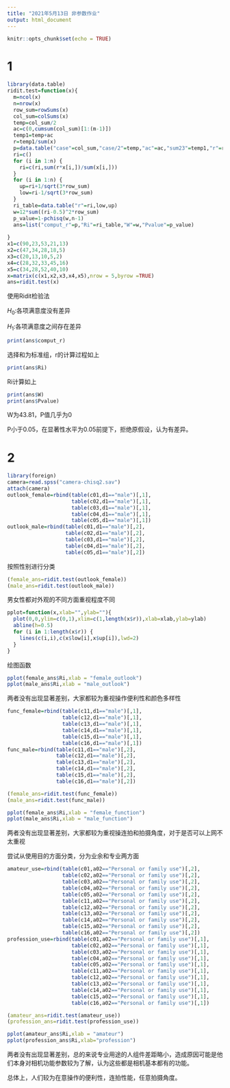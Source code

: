 ```yaml
---
title: "2021年5月13日 非参数作业"
output: html_document
---
```


```r
knitr::opts_chunk$set(echo = TRUE)
```

# 1
```r
library(data.table)
ridit.test=function(x){
  m=ncol(x)
  n=nrow(x)
  row_sum=rowSums(x)
  col_sum=colSums(x)
  temp=col_sum/2
  ac=c(0,cumsum(col_sum)[1:(m-1)])
  temp1=temp+ac
  r=temp1/sum(x)
  p=data.table("case"=col_sum,"case/2"=temp,"ac"=ac,"sum23"=temp1,"r"=r,"sum"=r*col_sum)
  ri=c()
  for (i in 1:n) {
    ri=c(ri,sum(r*x[i,])/sum(x[i,]))
  }
  for (i in 1:n) {
    up=ri+1/sqrt(3*row_sum)
    low=ri-1/sqrt(3*row_sum)
  }
  ri_table=data.table("r"=ri,low,up)
  w=12*sum((ri-0.5)^2*row_sum)
  p_value=1-pchisq(w,n-1)
  ans=list("comput_r"=p,"Ri"=ri_table,"W"=w,"Pvalue"=p_value)
  
}
x1=c(90,23,53,21,13)
x2=c(47,34,28,18,5)
x3=c(20,13,10,5,2)
x4=c(28,32,33,45,16)
x5=c(34,28,52,40,10)
x=matrix(c(x1,x2,x3,x4,x5),nrow = 5,byrow =TRUE)
ans=ridit.test(x)

```

使用Ridit检验法

$H_0:$各项满意度没有差异

$H_1:$各项满意度之间存在差异

```r
print(ans$comput_r)
```
选择和为标准组，r的计算过程如上

```r
print(ans$Ri)
```
Ri计算如上

```r
print(ans$W)
print(ans$Pvalue)
```
W为43.81，P值几乎为0

P小于0.05，在显著性水平为0.05前提下，拒绝原假设，认为有差异。

# 2
```r
library(foreign)
camera=read.spss("camera-chisq2.sav")
attach(camera)
outlook_female=rbind(table(c01,d1=="male")[,1],
                     table(c02,d1=="male")[,1],
                     table(c03,d1=="male")[,1],
                     table(c04,d1=="male")[,1],
                     table(c05,d1=="male")[,1])
outlook_male=rbind(table(c01,d1=="male")[,2],
                   table(c02,d1=="male")[,2],
                   table(c03,d1=="male")[,2],
                   table(c04,d1=="male")[,2],
                   table(c05,d1=="male")[,2])
```


按照性别进行分类

```r
(female_ans=ridit.test(outlook_female))
(male_ans=ridit.test(outlook_male))
```

男女性都对外观的不同方面重视程度不同

```r
pplot=function(x,xlab="",ylab=""){
  plot(0,0,ylim=c(0,1),xlim=c(1,length(x$r)),xlab=xlab,ylab=ylab)
  abline(h=0.5)
  for (i in 1:length(x$r)) {
    lines(c(i,i),c(x$low[i],x$up[i]),lwd=2)
  }
}
```

绘图函数

```r
pplot(female_ans$Ri,xlab = "female_outlook")
pplot(male_ans$Ri,xlab = "male_outlook")
```

两者没有出现显著差别，大家都较为重视操作便利性和颜色多样性

```r
func_female=rbind(table(c11,d1=="male")[,1],
                  table(c12,d1=="male")[,1],
                  table(c13,d1=="male")[,1],
                  table(c14,d1=="male")[,1],
                  table(c15,d1=="male")[,1],
                  table(c16,d1=="male")[,1])
func_male=rbind(table(c11,d1=="male")[,2],
                table(c12,d1=="male")[,2],
                table(c13,d1=="male")[,2],
                table(c14,d1=="male")[,2],
                table(c15,d1=="male")[,2],
                table(c16,d1=="male")[,2])
```

```r
(female_ans=ridit.test(func_female))
(male_ans=ridit.test(func_male))
```

```r
pplot(female_ans$Ri,xlab = "female_function")
pplot(male_ans$Ri,xlab = "male_function")
```
两者没有出现显著差别，大家都较为重视操连拍和拍摄角度，对于是否可以上网不太重视

尝试从使用目的方面分类，分为业余和专业两方面
```r
amateur_use=rbind(table(c01,a02=="Personal or family use")[,2],
                  table(c02,a02=="Personal or family use")[,2],
                  table(c03,a02=="Personal or family use")[,2],
                  table(c04,a02=="Personal or family use")[,2],
                  table(c05,a02=="Personal or family use")[,2],
                  table(c11,a02=="Personal or family use")[,2],
                  table(c12,a02=="Personal or family use")[,2],
                  table(c13,a02=="Personal or family use")[,2],
                  table(c14,a02=="Personal or family use")[,2],
                  table(c15,a02=="Personal or family use")[,2],
                  table(c16,a02=="Personal or family use")[,2])
profession_use=rbind(table(c01,a02=="Personal or family use")[,1],
                     table(c02,a02=="Personal or family use")[,1],
                     table(c03,a02=="Personal or family use")[,1],
                     table(c04,a02=="Personal or family use")[,1],
                     table(c05,a02=="Personal or family use")[,1],
                     table(c11,a02=="Personal or family use")[,1],
                     table(c12,a02=="Personal or family use")[,1],
                     table(c13,a02=="Personal or family use")[,1],
                     table(c14,a02=="Personal or family use")[,1],
                     table(c15,a02=="Personal or family use")[,1],
                     table(c16,a02=="Personal or family use")[,1])
```

```r
(amateur_ans=ridit.test(amateur_use))
(profession_ans=ridit.test(profession_use))
```
```r
pplot(amateur_ans$Ri,xlab = "amateur")
pplot(profession_ans$Ri,xlab="profession")
```

两者没有出现显著差别，总的来说专业用途的人组件差距略小，造成原因可能是他们本身对相机功能参数较为了解，认为这些都是相机基本都有的功能。

总体上，人们较为在意操作的便利性，连拍性能，任意拍摄角度。
